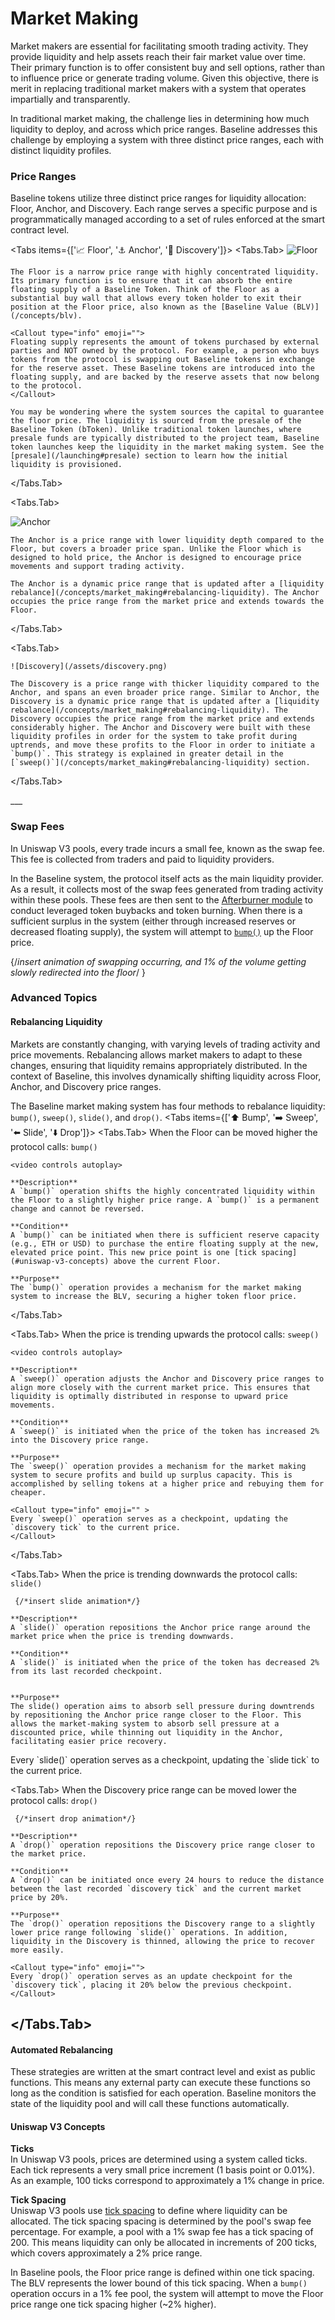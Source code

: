 
# Market Making

Market makers are essential for facilitating smooth trading activity. They provide liquidity and help assets reach their fair market value over time. Their primary function is to offer consistent buy and sell options, rather than to influence price or generate trading volume. Given this objective, there is merit in replacing traditional market makers with a system that operates impartially and transparently.

In traditional market making, the challenge lies in determining how much liquidity to deploy, and across which price ranges. Baseline addresses this challenge by employing a system with three distinct price ranges, each with distinct liquidity profiles.

### Price Ranges
Baseline tokens utilize three distinct price ranges for liquidity allocation: Floor, Anchor, and Discovery. Each range serves a specific purpose and is programmatically managed according to a set of rules enforced at the smart contract level.

<Tabs items={['📈 Floor', '⚓️ Anchor', '🔎 Discovery']}>
  <Tabs.Tab>
   ![Floor](/assets/floor.png)

    The Floor is a narrow price range with highly concentrated liquidity. Its primary function is to ensure that it can absorb the entire floating supply of a Baseline Token. Think of the Floor as a substantial buy wall that allows every token holder to exit their position at the Floor price, also known as the [Baseline Value (BLV)](/concepts/blv).

    <Callout type="info" emoji="">
    Floating supply represents the amount of tokens purchased by external parties and NOT owned by the protocol. For example, a person who buys tokens from the protocol is swapping out Baseline tokens in exchange for the reserve asset. These Baseline tokens are introduced into the floating supply, and are backed by the reserve assets that now belong to the protocol. 
    </Callout>

    You may be wondering where the system sources the capital to guarantee the floor price. The liquidity is sourced from the presale of the Baseline Token (bToken). Unlike traditional token launches, where presale funds are typically distributed to the project team, Baseline token launches keep the liquidity in the market making system. See the [presale](/launching#presale) section to learn how the initial liquidity is provisioned.


  </Tabs.Tab>

  <Tabs.Tab>

  ![Anchor](/assets/anchor.png)

    The Anchor is a price range with lower liquidity depth compared to the Floor, but covers a broader price span. Unlike the Floor which is designed to hold price, the Anchor is designed to encourage price movements and support trading activity. 

    The Anchor is a dynamic price range that is updated after a [liquidity rebalance](/concepts/market_making#rebalancing-liquidity). The Anchor occupies the price range from the market price and extends towards the Floor.


  </Tabs.Tab>

  <Tabs.Tab>

    ![Discovery](/assets/discovery.png)

    The Discovery is a price range with thicker liquidity compared to the Anchor, and spans an even broader price range. Similar to Anchor, the Discovery is a dynamic price range that is updated after a [liquidity rebalance](/concepts/market_making#rebalancing-liquidity). The Discovery occupies the price range from the market price and extends considerably higher. The Anchor and Discovery were built with these liquidity profiles in order for the system to take profit during uptrends, and move these profits to the Floor in order to initiate a `bump()`. This strategy is explained in greater detail in the [`sweep()`](/concepts/market_making#rebalancing-liquidity) section.


  </Tabs.Tab>

</Tabs>
___
&nbsp;

### Swap Fees
In Uniswap V3 pools, every trade incurs a small fee, known as the swap fee. This fee is collected from traders and paid to liquidity providers.

In the Baseline system, the protocol itself acts as the main liquidity provider. As a result, it collects most of the swap fees generated from trading activity within these pools. These fees are then sent to the [Afterburner module](/concepts/afterburner) to conduct leveraged token buybacks and token burning. When there is a sufficient surplus in the system (either through increased reserves or decreased floating supply), the system will attempt to [`bump()`](/concepts/market_making#rebalancing-liquidity) up the Floor price.

{/*insert animation of swapping occurring, and 1% of the volume getting slowly redirected into the floor*/
}

### Advanced Topics

#### Rebalancing Liquidity
Markets are constantly changing, with varying levels of trading activity and price movements. ​​Rebalancing allows market makers to adapt to these changes, ensuring that liquidity remains appropriately distributed. In the context of Baseline, this involves dynamically shifting liquidity across Floor, Anchor, and Discovery price ranges.

The Baseline market making system has four methods to rebalance liquidity: `bump()`, `sweep()`, `slide()`, and `drop()`. 
<Callout emoji="">
<Tabs items={['⬆️ Bump', '➡️ Sweep', '⬅️ Slide', '⬇️ Drop']}>
  <Tabs.Tab>
    When the Floor can be moved higher the protocol calls: `bump()`

    <video controls autoplay>
  <source src="/assets/Bump.mp4" type="video/mp4" />
</video>

    **Description**  
    A `bump()` operation shifts the highly concentrated liquidity within the Floor to a slightly higher price range. A `bump()` is a permanent change and cannot be reversed.

    **Condition**  
    A `bump()` can be initiated when there is sufficient reserve capacity (e.g., ETH or USD) to purchase the entire floating supply at the new, elevated price point. This new price point is one [tick spacing](#uniswap-v3-concepts) above the current Floor.

    **Purpose**  
    The `bump()` operation provides a mechanism for the market making system to increase the BLV, securing a higher token floor price. 
  </Tabs.Tab>

  <Tabs.Tab>
    When the price is trending upwards the protocol calls: `sweep()`

    <video controls autoplay>
  <source src="/assets/Sweep_1.mp4" type="video/mp4" />
</video>

    **Description**  
    A `sweep()` operation adjusts the Anchor and Discovery price ranges to align more closely with the current market price. This ensures that liquidity is optimally distributed in response to upward price movements.

    **Condition**  
    A `sweep()` is initiated when the price of the token has increased 2% into the Discovery price range.

    **Purpose**  
    The `sweep()` operation provides a mechanism for the market making system to secure profits and build up surplus capacity. This is accomplished by selling tokens at a higher price and rebuying them for cheaper. 

    <Callout type="info" emoji="" >
    Every `sweep()` operation serves as a checkpoint, updating the `discovery tick` to the current price.
    </Callout>
  </Tabs.Tab>

  <Tabs.Tab>
    When the price is trending downwards the protocol calls: `slide()`

     {/*insert slide animation*/}

    **Description**  
    A `slide()` operation repositions the Anchor price range around the market price when the price is trending downwards.

    **Condition**  
    A `slide()` is initiated when the price of the token has decreased 2% from its last recorded checkpoint. 


    **Purpose**  
    The slide() operation aims to absorb sell pressure during downtrends by repositioning the Anchor price range closer to the Floor. This allows the market-making system to absorb sell pressure at a discounted price, while thinning out liquidity in the Anchor, facilitating easier price recovery.
    
<Callout type="info" emoji="">
    Every `slide()` operation serves as a checkpoint, updating the `slide tick` to the current price.
    </Callout>
  </Tabs.Tab>

  <Tabs.Tab>
    When the Discovery price range can be moved lower the protocol calls: `drop()`

     {/*insert drop animation*/}

    **Description**  
    A `drop()` operation repositions the Discovery price range closer to the market price. 

    **Condition**  
    A `drop()` can be initiated once every 24 hours to reduce the distance between the last recorded `discovery tick` and the current market price by 20%.

    **Purpose**  
    The `drop()` operation repositions the Discovery range to a slightly lower price range following `slide()` operations. In addition, liquidity in the Discovery is thinned, allowing the price to recover more easily.

    <Callout type="info" emoji="">
    Every `drop()` operation serves as an update checkpoint for the `discovery tick`, placing it 20% below the previous checkpoint. 
    </Callout>
  
  </Tabs.Tab>
</Tabs>
</Callout>
---

#### Automated Rebalancing 
These strategies are written at the smart contract level and exist as public functions. This means any external party can execute these functions so long as the condition is satisfied for each operation. Baseline monitors the state of the liquidity pool and will call these functions automatically.

#### Uniswap V3 Concepts

**Ticks**  
In Uniswap V3 pools, prices are determined using a system called ticks. Each tick represents a very small price increment (1 basis point or 0.01%). As an example, 100 ticks correspond to approximately a 1% change in price.

**Tick Spacing**  
Uniswap V3 pools use [tick spacing](https://support.uniswap.org/hc/en-us/articles/21069524840589-What-is-a-tick-when-providing-liquidity) to define where liquidity can be allocated. The tick spacing spacing is determined by the pool's swap fee percentage. For example, a pool with a 1% swap fee has a tick spacing of 200. This means liquidity can only be allocated in increments of 200 ticks, which covers approximately a 2% price range.

In Baseline pools, the Floor price range is defined within one tick spacing. The BLV represents the lower bound of this tick spacing. When a `bump()` operation occurs in a 1% fee pool, the system will attempt to move the Floor price range one tick spacing higher (~2% higher).
